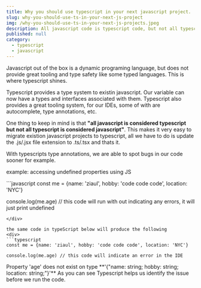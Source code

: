 ```yaml
---
title: Why you should use typescript in your next javascript project.
slug: why-you-should-use-ts-in-your-next-js-project
img: /why-you-should-use-ts-in-your-next-js-projects.jpeg
description: All javascript code is typescript code, but not all typescript code is javascript code. So why should you use typescript in your next javascript project.
published: null
category: 
  - typescript
  - javascript
---
```


Javascript out of the box is a dynamic programing language, but does not provide great tooling and type safety like some typed languages. This is where typescript shines. 

Typescript provides a type system to existin javascript. Our variable can now have a types and interfaces associated with them. Typescript also provides a great tooling system, for our IDEs, some of with are autocomplete, type annotations, etc.

One thing to keep in mind is that **"all javascript is considered typescript but not all typescript is considered javascript"**. This makes it very easy to migrate existion javascript projects to typescript, all we have to do is update the .js/.jsx file extension to .ts/.tsx and thats it.

With typescripts type annotations, we are able to spot bugs in our code sooner for example.

<Span> example: accessing undefined properties using JS</Span>
<div>
```javascript
const me = {name: 'ziaul', hobby: 'code code code', location: 'NYC'}

console.log(me.age) // this code will run with out indicating any errors, it will just print undefined 
```
</div>

the same code in typeScript below will produce the following
<div>
```typescript
const me = {name: 'ziaul', hobby: 'code code code', location: 'NYC'}

console.log(me.age) // this code will indicate an error in the IDE
```
</div>
Property 'age' does not exist on type **'{"name: string; hobby: string; location: string;"}'** As you can see Typescript helps us identify the issue before we run the code.